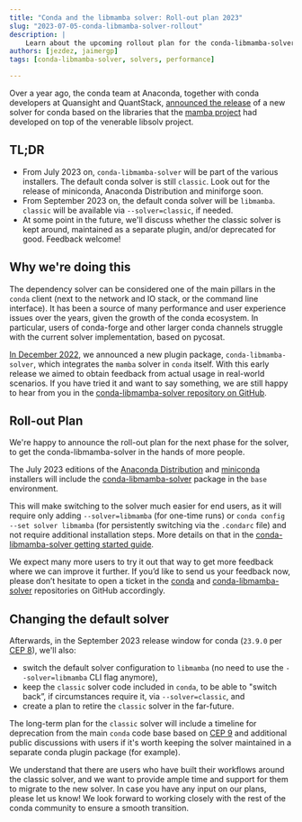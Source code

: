 ```yaml
---
title: "Conda and the libmamba solver: Roll-out plan 2023"
slug: "2023-07-05-conda-libmamba-solver-rollout"
description: |
    Learn about the upcoming rollout plan for the conda-libmamba-solver, bringing enhanced performance and user experience to conda.
authors: [jezdez, jaimergp]
tags: [conda-libmamba-solver, solvers, performance]

---
```


Over a year ago, the conda team at Anaconda, together with conda developers at Quansight and QuantStack, [announced the release](https://www.anaconda.com/blog/a-faster-conda-for-a-growing-community) of a new solver for conda based on the libraries that the [mamba project](https://mamba.readthedocs.io/) had developed on top of the venerable libsolv project.

## TL;DR


- From July 2023 on, `conda-libmamba-solver` will be part of the various installers. The default conda solver is still `classic`. Look out for the release of miniconda, Anaconda Distribution and miniforge soon.
- From September 2023 on, the default conda solver will be `libmamba`. `classic` will be available via `--solver=classic`, if needed.
- At some point in the future, we'll discuss whether the classic solver is kept around, maintained as a separate plugin, and/or deprecated for good. Feedback welcome!

<!-- truncate -->

## Why we're doing this

The dependency solver can be considered one of the main pillars in the `conda` client (next to the network and IO stack, or the command line interface). It has been a source of many performance and user experience issues over the years, given the growth of the conda ecosystem. In particular, users of conda-forge and other larger conda channels struggle with the current solver implementation, based on pycosat.

[In December 2022](https://www.anaconda.com/blog/conda-is-fast-now), we announced a new plugin package, `conda-libmamba-solver`, which integrates the `mamba` solver in `conda` itself. With this early release we aimed to obtain feedback from actual usage in real-world scenarios. If you have tried it and want to say something, we are still happy to hear from you in the [conda-libmamba-solver repository on GitHub](https://github.com/conda/conda-libmamba-solver).

## Roll-out Plan


We're happy to announce the roll-out plan for the next phase for the solver, to get the conda-libmamba-solver in the hands of more people.


The July 2023 editions of the [Anaconda Distribution](https://www.anaconda.com/download/) and [miniconda](https://docs.conda.io/en/latest/miniconda.html) installers will include the [conda-libmamba-solver](https://conda.github.io/conda-libmamba-solver/) package in the `base` environment.

This will make switching to the solver much easier for end users, as it will require only adding `--solver=libmamba` (for one-time runs) or `conda config --set solver libmamba` (for persistently switching via the `.condarc` file) and not require additional installation steps. More details on that in the [conda-libmamba-solver getting started guide](https://conda.github.io/conda-libmamba-solver/getting-started/).

We expect many more users to try it out that way to get more feedback where we can improve it further. If you’d like to send us your feedback now, please don’t hesitate to open a ticket in the [conda](https://github.com/conda/conda/issues/new/choose) and [conda-libmamba-solver](https://github.com/conda/conda-libmamba-solver/issues/new/choose) repositories on GitHub accordingly.

## Changing the default solver


Afterwards, in the September 2023 release window for conda (`23.9.0` per [CEP 8](https://github.com/conda-incubator/ceps/blob/main/cep-8.md)), we'll also:


- switch the default solver configuration to `libmamba` (no need to use the `--solver=libmamba` CLI flag anymore),
- keep the `classic` solver code included in `conda`, to be able to "switch back”, if circumstances require it, via `--solver=classic`, and
- create a plan to retire the `classic` solver in the far-future.

The long-term plan for the `classic` solver will include a timeline for deprecation from the main `conda` code base based on [CEP 9](https://github.com/conda-incubator/ceps/blob/main/cep-9.md) and additional public discussions with users if it's worth keeping the solver maintained in a separate conda plugin package (for example).

We understand that there are users who have built their workflows around the classic solver, and we want to provide ample time and support for them to migrate to the new solver. In case you have any input on our plans, please let us know! We look forward to working closely with the rest of the conda community to ensure a smooth transition.
